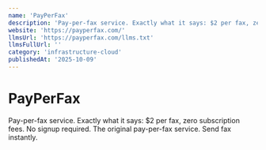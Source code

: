 ```yaml
---
name: 'PayPerFax'
description: 'Pay-per-fax service. Exactly what it says: $2 per fax, zero subscription fees. No signup required. The original pay-per-fax service. Send fax instantly.'
website: 'https://payperfax.com/'
llmsUrl: 'https://payperfax.com/llms.txt'
llmsFullUrl: ''
category: 'infrastructure-cloud'
publishedAt: '2025-10-09'
---
```


# PayPerFax

Pay-per-fax service. Exactly what it says: $2 per fax, zero subscription fees. No signup required. The original pay-per-fax service. Send fax instantly.
